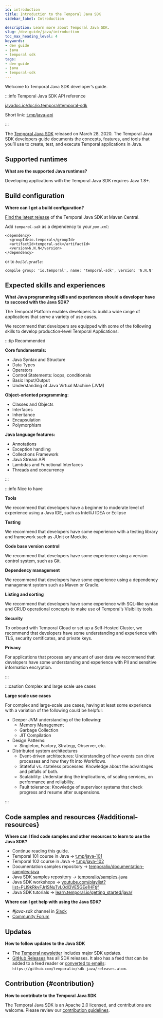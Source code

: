 ```yaml
---
id: introduction
title: Introduction to the Temporal Java SDK
sidebar_label: Introduction

description: Learn more about Temporal Java SDK.
slug: /dev-guide/java/introduction
toc_max_heading_level: 4
keywords:
- dev guide
- java
- temporal sdk
tags:
- dev-guide
- java
- temporal-sdk
---
```



Welcome to Temporal Java SDK developer’s guide.

:::info Temporal Java SDK API reference

[javadoc.io/doc/io.temporal/temporal-sdk](https://www.javadoc.io/doc/io.temporal/temporal-sdk/latest/index.html)

Short link: [t.mp/java-api](https://t.mp/java-api)

:::

The [Temporal Java SDK](https://github.com/temporalio/sdk-java) released on March 28, 2020.
The Temporal Java SDK developers guide documents the concepts, features, and tools that you’ll use to create, test, and execute Temporal applications in Java.

## Supported runtimes

**What are the supported Java runtimes?**

Developing applications with the Temporal Java SDK requires Java 1.8+.

## Build configuration

**Where can I get a build configuration?**

[Find the latest release](https://search.maven.org/artifact/io.temporal/temporal-sdk) of the Temporal Java SDK at Maven Central.

Add _`temporal-sdk`_ as a dependency to your _`pom.xml`_:

```
<dependency>
  <groupId>io.temporal</groupId>
  <artifactId>temporal-sdk</artifactId>
  <version>N.N.N</version>
</dependency>
```

or to _`build.gradle`_:

```
compile group: 'io.temporal', name: 'temporal-sdk', version: 'N.N.N'
```

## Expected skills and experiences

**What Java programming skills and experiences should a developer have to succeed with the Java SDK?**

The Temporal Platform enables developers to build a wide range of applications that serve a variety of use cases.

We recommend that developers are equipped with some of the following skills to develop production-level Temporal Applications:

:::tip Recommended

**Core fundamentals:**

- Java Syntax and Structure
- Data Types
- Operators
- Control Statements: loops, conditionals
- Basic Input/Output
- Understanding of Java Virtual Machine (JVM)

**Object-oriented programming:**

- Classes and Objects
- Interfaces
- Inheritance
- Encapsulation
- Polymorphism

**Java language features:**

- Annotations
- Exception handling
- Collections Framework
- Java Stream API
- Lambdas and Functional Interfaces
- Threads and concurrency

:::

:::info Nice to have

**Tools**

We recommend that developers have a beginner to moderate level of experience using a Java IDE, such as IntelliJ IDEA or Eclipse

**Testing**

We recommend that developers have some experience with a testing library and framework such as JUnit or Mockito.

**Code base version control**

We recommend that developers have some experience using a version control system, such as Git.

**Dependency management**

We recommend that developers have some experience using a dependency management system such as Maven or Gradle.

**Listing and sorting**

We recommend that developers have some experience with SQL-like syntax and CRUD operational concepts to make use of Temporal’s Visibility tools.

**Security**

To onboard with Temporal Cloud or set up a Self-Hosted Cluster, we recommend that developers have some understanding and experience with TLS, security certificates, and private keys.

**Privacy**

For applications that process any amount of user data we recommend that developers have some understanding and experience with PII and sensitive information encryption.

:::

:::caution Complex and large scale use cases

**Large scale use cases**

For complex and large-scale use cases, having at least some experience with a variation of the following could be helpful:

- Deeper JVM understanding of the following:
  - Memory Management
  - Garbage Collection
  - JIT Compilation
- Design Patterns:
  - Singleton, Factory, Strategy, Observer, etc.
- Distributed system architectures
  - Event-driven architectures: Understanding of how events can drive processes and how they fit into Workflows.
  - Stateful vs. stateless processes: Knowledge about the advantages and pitfalls of both.
  - Scalability: Understanding the implications, of scaling services, on performance and reliability.
  - Fault tolerance: Knowledge of supervisor systems that check progress and resume after suspensions.

:::

## Code samples and resources {#additional-resources}

**Where can I find code samples and other resources to learn to use the Java SDK?**

- Continue reading this guide.
- Temporal 101 course in Java → [t.mp/java-101](https://t.mp/java-101)
- Temporal 102 course in Java → [t.mp/java-102](https://t.mp/java-102)
- Documentation samples repository → [temporalio/documentation-samples-java](https://github.com/temporalio/documentation-samples-java)
- Java SDK samples repository → [temporalio/samples-java](https://github.com/temporalio/samples-java)
- Java SDK workshops → [youtube.com/playlist?list=PLl9kRkvFJrlSNuTvL0dl3VE5GEe1HFtjf](https://www.youtube.com/playlist?list=PLl9kRkvFJrlSNuTvL0dl3VE5GEe1HFtjf)
- Java SDK tutorials → [learn.temporal.io/getting_started/java/](https://learn.temporal.io/getting_started/java/)

**Where can I get help with using the Java SDK?**

- _#java-sdk_ channel in [Slack](https://t.mp/slack)
- [Community Forum](https://community.temporal.io/tag/java-sdk)

## Updates

**How to follow updates to the Java SDK**

- The [Temporal newsletter](https://t.mp/news) includes major SDK updates.
- [GitHub Releases](https://github.com/temporalio/sdk-java/releases) has all SDK releases. It also has a feed that can be added to a feed reader or [converted to emails](https://blogtrottr.com/): `https://github.com/temporalio/sdk-java/releases.atom`.

## Contribution {#contribution}

**How to contribute to the Temporal Java SDK**

The Temporal Java SDK is an Apache 2.0 licensed, and contributions are welcome.
Please review our [contribution guidelines](https://github.com/temporalio/sdk-java/blob/master/CONTRIBUTING.md).

